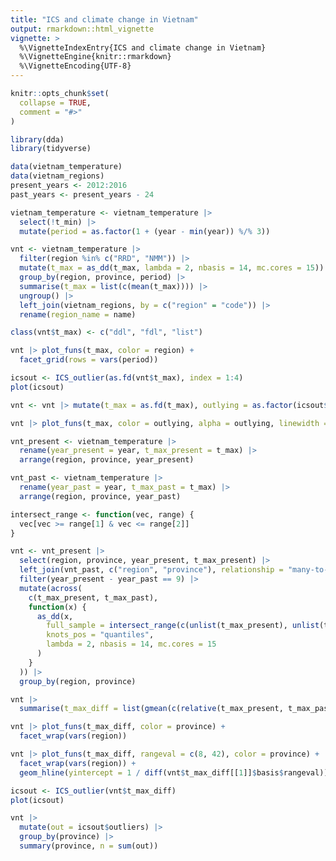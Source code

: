 ```yaml
---
title: "ICS and climate change in Vietnam"
output: rmarkdown::html_vignette
vignette: >
  %\VignetteIndexEntry{ICS and climate change in Vietnam}
  %\VignetteEngine{knitr::rmarkdown}
  %\VignetteEncoding{UTF-8}
---
```


```r
knitr::opts_chunk$set(
  collapse = TRUE,
  comment = "#>"
)
```

```r
library(dda)
library(tidyverse)
```

```r
data(vietnam_temperature)
data(vietnam_regions)
present_years <- 2012:2016
past_years <- present_years - 24

vietnam_temperature <- vietnam_temperature |>
  select(!t_min) |>
  mutate(period = as.factor(1 + (year - min(year)) %/% 3))

vnt <- vietnam_temperature |>
  filter(region %in% c("RRD", "NMM")) |>
  mutate(t_max = as_dd(t_max, lambda = 2, nbasis = 14, mc.cores = 15)) |>
  group_by(region, province, period) |>
  summarise(t_max = list(c(mean(t_max)))) |>
  ungroup() |>
  left_join(vietnam_regions, by = c("region" = "code")) |>
  rename(region_name = name)

class(vnt$t_max) <- c("ddl", "fdl", "list")

vnt |> plot_funs(t_max, color = region) +
  facet_grid(rows = vars(period))

icsout <- ICS_outlier(as.fd(vnt$t_max), index = 1:4)
plot(icsout)

vnt <- vnt |> mutate(t_max = as.fd(t_max), outlying = as.factor(icsout$outliers), dienbien = as.factor(ifelse(1:260 == 31:35, 1, 0)))

vnt |> plot_funs(t_max, color = outlying, alpha = outlying, linewidth = dienbien)
```



```r
vnt_present <- vietnam_temperature |>
  rename(year_present = year, t_max_present = t_max) |>
  arrange(region, province, year_present)

vnt_past <- vietnam_temperature |>
  rename(year_past = year, t_max_past = t_max) |>
  arrange(region, province, year_past)

intersect_range <- function(vec, range) {
  vec[vec >= range[1] & vec <= range[2]]
}

vnt <- vnt_present |>
  select(region, province, year_present, t_max_present) |>
  left_join(vnt_past, c("region", "province"), relationship = "many-to-many") |>
  filter(year_present - year_past == 9) |>
  mutate(across(
    c(t_max_present, t_max_past),
    function(x) {
      as_dd(x,
        full_sample = intersect_range(c(unlist(t_max_present), unlist(t_max_past)), c(-10, 360)),
        knots_pos = "quantiles",
        lambda = 2, nbasis = 14, mc.cores = 15
      )
    }
  )) |>
  group_by(region, province)

vnt |>
  summarise(t_max_diff = list(gmean(c(relative(t_max_present, t_max_past)))))

vnt |> plot_funs(t_max_diff, color = province) +
  facet_wrap(vars(region))

vnt |> plot_funs(t_max_diff, rangeval = c(8, 42), color = province) +
  facet_wrap(vars(region)) +
  geom_hline(yintercept = 1 / diff(vnt$t_max_diff[[1]]$basis$rangeval))
```

```r
icsout <- ICS_outlier(vnt$t_max_diff)
plot(icsout)

vnt |>
  mutate(out = icsout$outliers) |>
  group_by(province) |>
  summary(province, n = sum(out))
```

